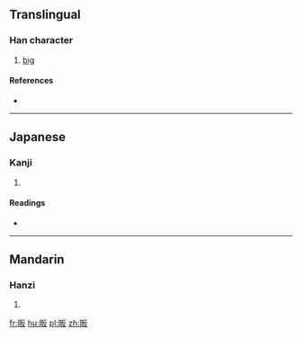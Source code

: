 ==Translingual==

===Han character===
{{Han char|rn=72|rad=日|as=04|sn=8|four=6104<sub>7</sub>|canj=日竹水 (AHE)|ids=⿰[[日]][[反]]}}

# [[big]]

====References====
* {{Han ref|kx=0490.360|dkj=13789|dj=0852.060|hdz=21491.030|uh=6604|ud=26116|bh=CCC6|bd=52422}}

----

==Japanese==

===Kanji===
{{ja-kanji|grade=|rs=日04}}

# {{defn|lang=ja|sort=日04}}

====Readings====
* {{ja-readings|on=[[はん]] (han), [[ばん]] (ban), [[へん]] (hen)|kun=[[おおきい]] (ookii)}}

----

==Mandarin==

===Hanzi===
{{cmn-hanzi|pin=[[bǎn]] ([[ban3]])|wg=pan<sup>3</sup>}}

# {{defn|lang=cmn|sort=日04}}

[[fr:昄]]
[[hu:昄]]
[[pl:昄]]
[[zh:昄]]